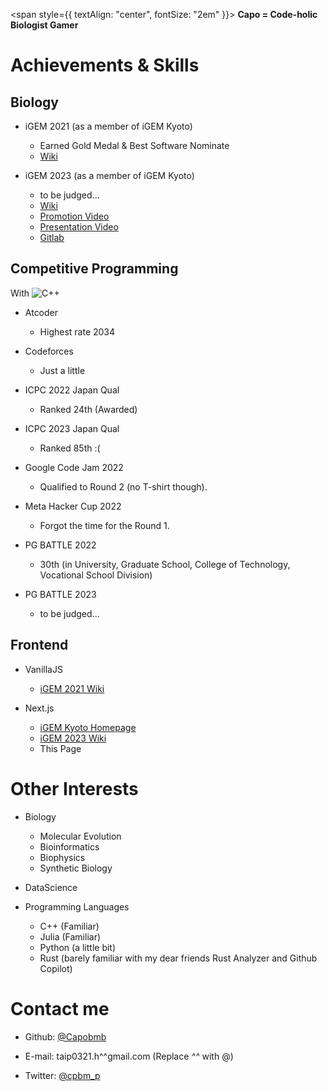 
<Container>
<Hero imageSrc={heiho_capo} />

<span style={{ textAlign: "center", fontSize: "2em" }}>
  **Capo = Code-holic Biologist Gamer**
</span>

# Achievements & Skills

## Biology

- iGEM 2021 (as a member of iGEM Kyoto)

  - Earned Gold Medal & Best Software Nominate
  - [Wiki](https://2021.igem.org/Team:Kyoto)

- iGEM 2023 (as a member of iGEM Kyoto)
  - to be judged...
  - [Wiki](https://2023.igem.wiki/kyoto)
  - [Promotion Video](https://video.igem.org/w/eaf4f647-2ae2-47dd-a1b7-79917cc15cb6)
  - [Presentation Video](https://video.igem.org/w/rgTnxoL6HzMxtvEphNzwX2)
  - [Gitlab](https://gitlab.igem.org/2023/kyoto)

## Competitive Programming

With <Image src={cpp_logo} alt="C++" width={cpp_logo.width/25} height={cpp_logo.height/25}/>

- Atcoder

  - Highest rate 2034

- Codeforces

  - Just a little

- ICPC 2022 Japan Qual

  - Ranked 24th (Awarded)

- ICPC 2023 Japan Qual

  - Ranked 85th :(

- Google Code Jam 2022

  - Qualified to Round 2 (no T-shirt though).

- Meta Hacker Cup 2022

  - Forgot the time for the Round 1.

- PG BATTLE 2022

  - 30th (in University, Graduate School, College of Technology, Vocational School Division)

- PG BATTLE 2023
  - to be judged...

## Frontend

- VanillaJS

  - [iGEM 2021 Wiki](https://2021.igem.org/Team:Kyoto)

- Next.js
  - [iGEM Kyoto Homepage](https://igemkyotoofficial.github.io)
  - [iGEM 2023 Wiki](https://2023.igem.wiki/kyoto)
  - This Page

# Other Interests

- Biology

  - Molecular Evolution
  - Bioinformatics
  - Biophysics
  - Synthetic Biology

- DataScience

- Programming Languages
  - C++ (Familiar)
  - Julia (Familiar)
  - Python (a little bit)
  - Rust (barely familiar with my dear friends Rust Analyzer and Github Copilot)

# Contact me

- Github: [@Capobmb](https://github.com/Capobmb)

- E-mail: taip0321.h^^gmail.com (Replace _^^_ with @)

- Twitter: [@cpbm_p](https://twitter.com/cpbm_p)

</Container>
